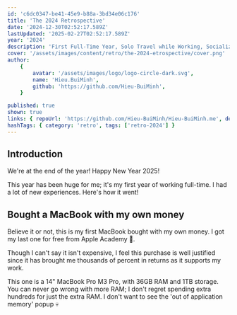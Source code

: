 ```yaml
---
id: 'c6dc0347-be41-45e9-b88a-3bd34e06c176'
title: 'The 2024 Retrospective'
date: '2024-12-30T02:52:17.589Z'
lastUpdated: '2025-02-27T02:52:17.589Z'
year: '2024'
description: 'First Full-Time Year, Solo Travel while Working, Socializing, and more!'
cover: '/assets/images/content/retro/the-2024-etrospective/cover.png'
author:
    {
        avatar: '/assets/images/logo/logo-circle-dark.svg',
        name: 'Hieu.BuiMinh',
        github: 'https://github.com/Hieu-BuiMinh',
    }

published: true
shown: true
links: { repoUrl: 'https://github.com/Hieu-BuiMinh/Hieu-BuiMinh.me', demoUrl: 'https://hieu-buiminh.vercel.app/' }
hashTags: { category: 'retro', tags: ['retro-2024'] }
---
```


## Introduction

We're at the end of the year! Happy New Year 2025!

This year has been huge for me; it's my first year of working full-time. I had a lot of new experiences. Here's how it went!

## Bought a MacBook with my own money

Believe it or not, this is my first MacBook bought with my own money. I got my last one for free from Apple Academy 🤣.

Though I can't say it isn't expensive, I feel this purchase is well justified since it has brought me thousands of percent in returns as it supports my work.

This one is a 14" MacBook Pro M3 Pro, with 36GB RAM and 1TB storage. You can never go wrong with more RAM; I don't regret spending extra hundreds for just the extra RAM. I don't want to see the 'out of application memory' popup 💀
